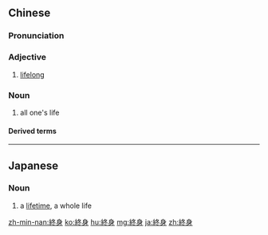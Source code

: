 {{also|终身}}
==Chinese==
{{zh-forms|s=终身}}

===Pronunciation===
{{zh-pron
|m=zhōngshēn
|c=zung1 san1
|h=pfs=chûng-sṳ̂n
|mn=chiong-sin
|cat=a,n
}}

===Adjective===
{{zh-adj}}

# [[lifelong]]

===Noun===
{{zh-noun}}

# all one's life

====Derived terms====
{{zh-der|終身監禁}}

----

==Japanese==
{{ja-kanjitab|しゅう|しん|yomi=on}}

===Noun===
{{ja-noun|しゅうしん}}

# a [[lifetime]], a whole life
#: {{ja-usex|終身雇用の廃止|しゅうしん こよう の はいし|abolition of lifetime employment}}

[[zh-min-nan:終身]]
[[ko:終身]]
[[hu:終身]]
[[mg:終身]]
[[ja:終身]]
[[zh:終身]]